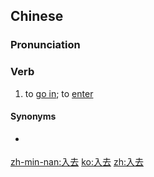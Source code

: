 ==Chinese==
{{zh-forms}}

===Pronunciation===
{{zh-pron
|m=rùqù
|c=jap6 heoi3
|h=pfs=ngi̍p-hi
|mn=xm,tn,hc:li̍p-khì/zz,kh,yl,tn,tc:ji̍p-khì/qz,lk,km,hc:li̍p-khìr/sx,hc:ji̍p-khìr/tp:li̍p-khù/mg:ji̍p-khù
|cat=v
}}
{{attention|nan|purely based on deduction from 挼, 逐, 乳, 字, 日 and 去 for Taiwan}}

===Verb===
{{zh-verb}}

# {{lb|zh|literary|Min Nan|Cantonese|Hakka}} to [[go in]]; to [[enter]]

====Synonyms====
* {{qualifier|chiefly Mandarin}} {{zh-l|進去}}

[[zh-min-nan:入去]]
[[ko:入去]]
[[zh:入去]]